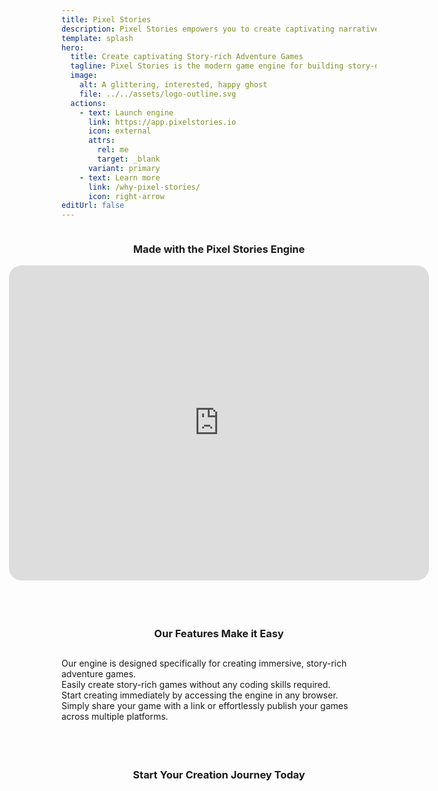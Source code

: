 ```yaml
---
title: Pixel Stories
description: Pixel Stories empowers you to create captivating narrative adventures with an intuitive, no-code game engine.
template: splash
hero:
  title: Create captivating Story-rich Adventure Games
  tagline: Pixel Stories is the modern game engine for building story-driven adventure puzzle games.
  image:
    alt: A glittering, interested, happy ghost
    file: ../../assets/logo-outline.svg
  actions:
    - text: Launch engine
      link: https://app.pixelstories.io
      icon: external
      attrs:
        rel: me
        target: _blank
      variant: primary
    - text: Learn more
      link: /why-pixel-stories/
      icon: right-arrow
editUrl: false
---
```



<div style="display:flex;flex-direction:column;align-items:center;">
  <h3>Made with the Pixel Stories Engine</h3>
  <iframe
    src="https://app.pixelstories.io/embed/nCxTyr5YeB"
    style="border-radius:20px;width:70vw;max-width:900px;max-height:90vh;aspect-ratio:4/3;"
    frameBorder="0"
  ></iframe>
</div>

<div style="display:flex;flex-direction:column;gap:12px;max-width:800px;margin:52px auto;">

<h3 style="text-align:center;">Our Features Make it Easy</h3>

<div style="display:flex;flex-direction:column;gap-12px;">

<div>
  <Card title="Built for Story-driven Games" icon="open-book">
    Our engine is designed specifically for creating immersive, story-rich
    adventure games.
  </Card>
</div>
<div>
  <Card title="Modern No-code Interface" icon="star">
    Easily create story-rich games without any coding skills required.
  </Card>
</div>

<div>
  <Card title="Web-based Game Engine" icon="laptop">
    Start creating immediately by accessing the engine in any browser.
  </Card>
</div>

<div>
  <Card title="Cross Platform Export" icon="rocket">
    Simply share your game with a link or effortlessly publish your games across
    multiple platforms.
  </Card>
</div>

</div>

</div>

<div style="display:flex;flex-direction:column;gap:12px;max-width:800px;margin:52px auto;">

<h3 style="text-align:center;">Start Your Creation Journey Today</h3>

<div>
  <LinkCard
    title="Getting started with the engine"
    description="See our quick guide on getting started!"
    href="/getting-started"
  ></LinkCard>
  <LinkCard
    title="Basic and Quick Tutorial"
    description="Get familiar with the engine with our Basics tutorial."
    href="/tutorials/basic"
  ></LinkCard>
  <LinkCard
    title="Join our Discord"
    description="Get support, share your work, and see what's happening in our growing community on Discord!"
    icon="discord"
    href="https://discord.gg/XN9EaUh26g"
  ></LinkCard>
</div>

</div>

<div style="height:400vh;"></div>
